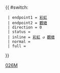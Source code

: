 {{ #switch: {{{format|}}}
  | endpoint1 = [[彩虹巴士總站|彩虹]]
  | endpoint2 = [[觀塘]]
  | direction = 0
  | status =
  | inline = [[彩虹巴士總站|彩虹]] ↺ [[觀塘]]
  | normal =
  | full =
}}<noinclude>[[Category:九龍巴士路線模板|026M]]</noinclude>